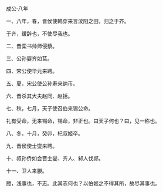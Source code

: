 

成公·八年

一、八年，春，晋侯使韩穿来言汶阳之田，归之于齐。

于齐，缓辞也，不使尽我也。

二、晋栾书帅师侵蔡。

三、公孙婴齐如莒。

四、宋公使华元来聘。

五、夏，宋公使公孙寿来纳币。

六、晋杀其大夫赵同、赵括。

七、秋，七月，天子使召伯来锡公命。

礼有受命，无来锡命，锡命，非正也。曰天子何也？曰，见一称也。

八、冬，十月，癸卯，杞叔姬卒。

九、晋侯使士燮来聘。

十、叔孙侨如会晋士燮、齐人、邾人伐郯。

十一、卫人来媵。

媵，浅事也，不志。此其志何也？以伯姬之不得其所，故尽其事也。

